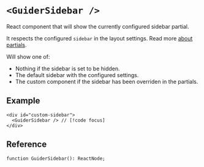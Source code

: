 # `<GuiderSidebar />`

React component that will show the currently configured sidebar partial.

It respects the configured `sidebar` in the layout settings. Read more [about partials](../theme/settings.mdx#about-partials).

Will show one of:
 - Nothing if the sidebar is set to be hidden.
 - The default sidebar with the configured settings.
 - The custom component if the sidebar has been overriden in the partials.

## Example

```tsx
<div id="custom-sidebar">
  <GuiderSidebar /> // [!code focus]
</div>
```


## Reference

```tsx
function GuiderSidebar(): ReactNode;
```
